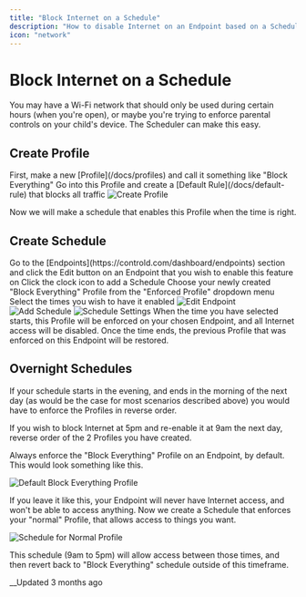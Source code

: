 ```yaml
---
title: "Block Internet on a Schedule"
description: "How to disable Internet on an Endpoint based on a Schedule."
icon: "network"
---
```


# Block Internet on a Schedule

<Info>
You may have a Wi-Fi network that should only be used during certain hours (when you're open), or maybe you're trying to enforce parental controls on your child's device. The Scheduler can make this easy.
</Info>

## Create Profile

<Steps>
  <Step>
    First, make a new [Profile](/docs/profiles) and call it something like "Block Everything"
  </Step>
  <Step>
    Go into this Profile and create a [Default Rule](/docs/default-rule) that blocks all traffic
  </Step>
</Steps>

<Image src="https://files.readme.io/b5911cadef4cbd773e704c2d97168d51c9455f57ed0599110ae675025041dd2d-image.png" alt="Create Profile" />

Now we will make a schedule that enables this Profile when the time is right.

## Create Schedule

<Steps>
  <Step>
    Go to the [Endpoints](https://controld.com/dashboard/endpoints) section and click the Edit button on an Endpoint that you wish to enable this feature on
  </Step>
  <Step>
    Click the clock icon to add a Schedule
  </Step>
  <Step>
    Choose your newly created "Block Everything" Profile from the "Enforced Profile" dropdown menu
  </Step>
  <Step>
    Select the times you wish to have it enabled
  </Step>
</Steps>

<Image src="https://files.readme.io/d72f3cc7cc53e00d93cb3f4a39ba01d0a47d1ef3c0fc97d069fca5fd8e8cee1b-image.png" alt="Edit Endpoint" />
<Image src="https://files.readme.io/624e6457bf665021fc95e7eee15b216a122202de393e60e746a0a3200399f7fa-image.png" alt="Add Schedule" />
<Image src="https://files.readme.io/60ce6a238be1e2f016205d54fd4ed800809c8ee46c562c64f0093cbf5121f92d-image.png" alt="Schedule Settings" />

<Info>
When the time you have selected starts, this Profile will be enforced on your chosen Endpoint, and all Internet access will be disabled. Once the time ends, the previous Profile that was enforced on this Endpoint will be restored.
</Info>

## Overnight Schedules

<Warning>
If your schedule starts in the evening, and ends in the morning of the next day (as would be the case for most scenarios described above) you would have to enforce the Profiles in reverse order.
</Warning>

If you wish to block Internet at 5pm and re-enable it at 9am the next day, reverse order of the 2 Profiles you have created. 

Always enforce the "Block Everything" Profile on an Endpoint, by default. This would look something like this. 

<Image src="https://files.readme.io/b517e00421f15fe8bd2dad4c9f82662f6dc0b0d53b7305c83d86fd307e8ea29d-image.png" alt="Default Block Everything Profile" />

If you leave it like this, your Endpoint will never have Internet access, and won't be able to access anything. Now we create a Schedule that enforces your "normal" Profile, that allows access to things you want. 

<Image src="https://files.readme.io/e742d820ac715ff53146951e3e8548dfcad55e57f2a65d29c2a3e5dab85a0521-image.png" alt="Schedule for Normal Profile" />

This schedule (9am to 5pm) will allow access between those times, and then revert back to "Block Everything" schedule outside of this timeframe.

__Updated 3 months ago

<Divider />
